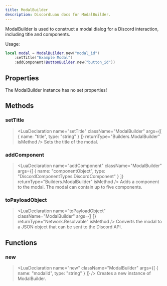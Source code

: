 ```yaml
---
title: ModalBuilder
description: DiscordLuau docs for ModalBuilder.
---
```

[//]: # (This file was automatically compiled through the Generator luau code under this repository)
[//]: # (if you want to edit the documentation of discord-luau, please write changes)
[//]: # (to the discord-luau repository itself, we extract the comments from discord-luau and translate)
[//]: # (them into markdown files that Nextra can interpret!)

[//]: # (----- DOCUMENT IMPORTS ----- )


[//]: # (----- DOCUMENT DESCRIPTION ----- )

ModalBuilder is used to construct a modal dialog for a Discord interaction, including title and components.

Usage:
```lua
local modal = ModalBuilder.new("modal_id")
	:setTitle("Example Modal")
	:addComponent(ButtonBuilder.new("button_id"))
```

[//]: # (----- DOCUMENT PROPERTIES ----- )

## Properties

The ModalBuilder instance has no set properties!

[//]: # (----- DOCUMENT METHODS ----- )

## Methods

### setTitle

> <LuaDeclaration name="setTitle" className="ModalBuilder" args={[ { name: "title", type: "string" } ]} returnType="Builders.ModalBuilder" isMethod />
Sets the title of the modal.
### addComponent

> <LuaDeclaration name="addComponent" className="ModalBuilder" args={[ { name: "componentObject", type: "DiscordComponentTypes.DiscordComponent" } ]} returnType="Builders.ModalBuilder" isMethod />
Adds a component to the modal. The modal can contain up to five components.
### toPayloadObject

> <LuaDeclaration name="toPayloadObject" className="ModalBuilder" args={[  ]} returnType="Network.Resolvable" isMethod />
Converts the modal to a JSON object that can be sent to the Discord API.

[//]: # (----- DOCUMENT FUNCTIONS ----- )

## Functions

### new

> <LuaDeclaration name="new" className="ModalBuilder" args={[ { name: "modalId", type: "string" } ]} />
Creates a new instance of ModalBuilder.

